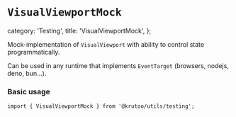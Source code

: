 # `VisualViewportMock`

  category: 'Testing',
  title: 'VisualViewportMock',
};

Mock-implementation of `VisualViewport` with ability to control state programmatically.

Can be used in any runtime that implements `EventTarget` (browsers, nodejs, deno, bun...).

### Basic usage

```tsx
import { VisualViewportMock } from '@krutoo/utils/testing';
```
